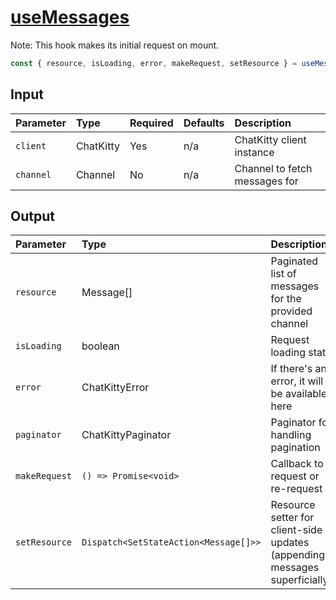 
<Meta title="Hooks/Messages/useMessages" />

# <u>useMessages</u>

Note: This hook makes its initial request on mount.

```typescript
const { resource, isLoading, error, makeRequest, setResource } = useMessages();
```

## Input

| Parameter | Type      | Required | Defaults | Description                   |
| :-------- | :-------- | :------- | :------- | :---------------------------- |
| `client`  | ChatKitty | Yes      | n/a      | ChatKitty client instance     |
| `channel` | Channel   | No       | n/a      | Channel to fetch messages for |

## Output

| Parameter     | Type                                  | Description                                                                |
| :------------ | :------------------------------------ | :------------------------------------------------------------------------- |
| `resource`    | Message[]                             | Paginated list of messages for the provided channel                        |
| `isLoading `  | boolean                               | Request loading state                                                      |
| `error`       | ChatKittyError                        | If there's an error, it will be available here                             |
| `paginator`   | ChatKittyPaginator<Message>           | Paginator for handling pagination                                          |
| `makeRequest` | `() => Promise<void>`                 | Callback to request or re-request                                          |
| `setResource` | `Dispatch<SetStateAction<Message[]>>` | Resource setter for client-side updates (appending messages superficially) |
